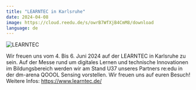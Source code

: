 ```yaml
---
title: "LEARNTEC in Karlsruhe"
date: 2024-04-08
image: https://cloud.reedu.de/s/owrB7WfXjB4CmM8/download
language: de
---
```


![LEARNTEC](https://cloud.reedu.de/s/owrB7WfXjB4CmM8/download)

Wir freuen uns vom 4. Bis 6. Juni 2024 auf der LEARNTEC in Karlsruhe zu sein. Auf der Messe rund um digitales Lernen und technische Innovationen im Bildungsbereich werden wir am Stand U37 unseres Partners re:edu in der dm-arena QOOOL Sensing vorstellen. Wir freuen uns auf euren Besuch!
Weitere Infos: https://www.learntec.de/
